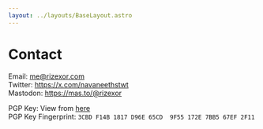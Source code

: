 ```yaml
---
layout: ../layouts/BaseLayout.astro
---
```


# Contact

Email: me@rizexor.com  
Twitter: https://x.com/navaneethstwt  
Mastodon: https://mas.to/@rizexor

PGP Key: View from [here](/navaneeth.gpg.txt)  
PGP Key Fingerprint: `3CBD F14B 1817 D96E 65CD  9F55 172E 7BB5 67EF 2F11`
